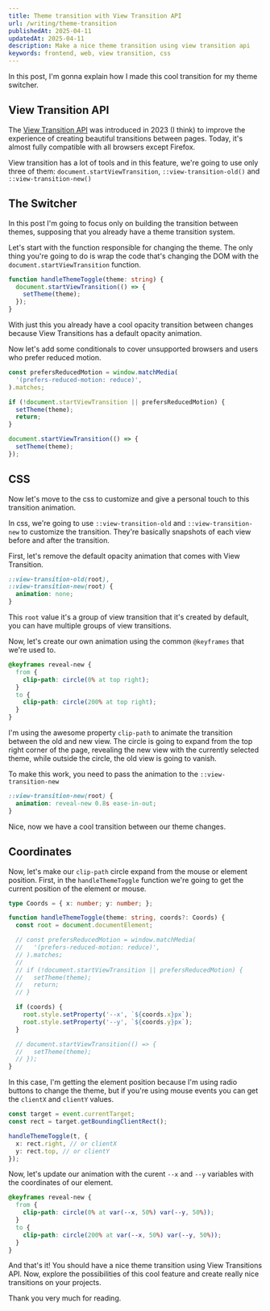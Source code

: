 ```yaml
---
title: Theme transition with View Transition API
url: /writing/theme-transition
publishedAt: 2025-04-11
updatedAt: 2025-04-11
description: Make a nice theme transition using view transition api
keywords: frontend, web, view transition, css
---
```


In this post, I'm gonna explain how I made this cool transition for my theme switcher.

<CraftPreview>
  <ThemeSwitcher/>
</CraftPreview>

## View Transition API

The [View Transition API](https://developer.mozilla.org/en-US/docs/Web/API/View_Transition_API) was introduced in 2023 (I think)
to improve the experience of creating beautiful transitions between pages. Today, it's almost fully compatible with all browsers except Firefox.

View transition has a lot of tools and in this feature, we're going to use only three of them: `document.startViewTransition`, `::view-transition-old()` and `::view-transition-new()`

## The Switcher

In this post I'm going to focus only on building the transition between themes, supposing that you already have a theme transition system.

Let's start with the function responsible for changing the theme. The only thing you're going to do is wrap the code that's changing the DOM with the `document.startViewTransition` function.

```ts
function handleThemeToggle(theme: string) {
  document.startViewTransition(() => {
    setTheme(theme);
  });
}
```

With just this you already have a cool opacity transition between changes because View Transitions has a default opacity animation.

Now let's add some conditionals to cover unsupported browsers and users who prefer reduced motion.

```ts
const prefersReducedMotion = window.matchMedia(
  '(prefers-reduced-motion: reduce)',
).matches;

if (!document.startViewTransition || prefersReducedMotion) {
  setTheme(theme);
  return;
}

document.startViewTransition(() => {
  setTheme(theme);
});
```

## CSS

Now let's move to the css to customize and give a personal touch to this transition animation.

In css, we're going to use `::view-transition-old` and `::view-transition-new` to customize the transition. 
They're basically snapshots of each view before and after the transition.

First, let's remove the default opacity animation that comes with View Transition.

```css
::view-transition-old(root),
::view-transition-new(root) {
  animation: none;
}
```

This `root` value it's a group of view transition that it's created by default, you can have multiple groups of view transitions.

Now, let's create our own animation using the common `@keyframes` that we're used to.

```css
@keyframes reveal-new {
  from {
    clip-path: circle(0% at top right);
  }
  to {
    clip-path: circle(200% at top right);
  }
}
```

I'm using the awesome property `clip-path` to animate the transition between the old and new view. The circle is going to expand from the top right corner of the page, revealing the new view with the currently selected theme, 
while outside the circle, the old view is going to vanish.

To make this work, you need to pass the animation to the `::view-transition-new`

```css
::view-transition-new(root) {
  animation: reveal-new 0.8s ease-in-out;
}
```

Nice, now we have a cool transition between our theme changes.

## Coordinates

Now, let's make our `clip-path` circle expand from the mouse or element position. First, in the `handleThemeToggle` function we're going to get the current position of the element or mouse.

```ts
type Coords = { x: number; y: number; };

function handleThemeToggle(theme: string, coords?: Coords) {
  const root = document.documentElement;

  // const prefersReducedMotion = window.matchMedia(
  //   '(prefers-reduced-motion: reduce)',
  // ).matches;
  //
  // if (!document.startViewTransition || prefersReducedMotion) {
  //   setTheme(theme);
  //   return;
  // }

  if (coords) {
    root.style.setProperty('--x', `${coords.x}px`);
    root.style.setProperty('--y', `${coords.y}px`);
  }

  // document.startViewTransition(() => {
  //   setTheme(theme);
  // });
}
```

In this case, I'm getting the element position because I'm using radio buttons to change the theme, but if you're using mouse events you can get the `clientX` and `clientY` values.

```ts
const target = event.currentTarget;
const rect = target.getBoundingClientRect();

handleThemeToggle(t, {
  x: rect.right, // or clientX
  y: rect.top, // or clientY
});
```

Now, let's update our animation with the curent `--x` and `--y` variables with the coordinates of our element.

```css
@keyframes reveal-new {
  from {
    clip-path: circle(0% at var(--x, 50%) var(--y, 50%));
  }
  to {
    clip-path: circle(200% at var(--x, 50%) var(--y, 50%));
  }
}
```

And that's it! You should have a nice theme transition using View Transitions API. Now, explore the possibilities of this cool feature and create really nice transitions on your projects.

Thank you very much for reading.
